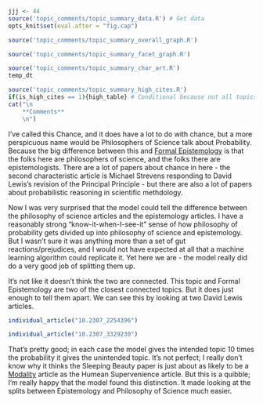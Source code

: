 ```r
jjj <- 44
source('topic_comments/topic_summary_data.R') # Get data
opts_knit$set(eval.after = "fig.cap")
```

```r
source('topic_comments/topic_summary_overall_graph.R')
```

```r
source('topic_comments/topic_summary_facet_graph.R')
```

```r
source('topic_comments/topic_summary_char_art.R')
temp_dt
```

```r
source('topic_comments/topic_summary_high_cites.R')
if(is_high_cites == 1){high_table} # Conditional because not all topics have high cites
cat("\n
	**Comments**
	\n")
```

I've called this Chance, and it does have a lot to do with chance, but a more perspicuous name would be Philosophers of Science talk about Probability. Because the big difference between this and [Formal Epistemology](#topic84) is that the folks here are philosophers of science, and the folks there are epistemologists. There are a lot of papers about chance in here - the second characteristic article is Michael Strevens responding to David Lewis's revision of the Principal Principle - but there are also a lot of papers about probabilistic reasoning in scientific methdology.

Now I was very surprised that the model could tell the difference between the philosophy of science articles and the epistemology articles. I have a reasonably strong "know-it-when-I-see-it" sense of how philosophy of probability gets divided up into philosophy of science and epistemology. But I wasn't sure it was anything more than a set of gut reactions/prejudices, and I would not have expected at all that a machine learning algorithm could replicate it. Yet here we are - the model really did do a very good job of splitting them up.

It's not like it doesn't think the two are connected. This topic and Formal Epistemology are two of the closest connected topics. But it does just enough to tell them apart. We can see this by looking at two David Lewis articles. 

```r
individual_article("10.2307_2254396")
```

```r
individual_article("10.2307_3329230")
```

That's pretty good; in each case the model gives the intended topic 10 times the probability it gives the unintended topic. It's not perfect; I really don't know why it thinks the Sleeping Beauty paper is just about as likely to be a [Modality](#topic80) article as the Humean Supervenience article. But this is a quibble; I'm really happy that the model found this distinction. It made looking at the splits between Epistemology and Philosophy of Science much easier.